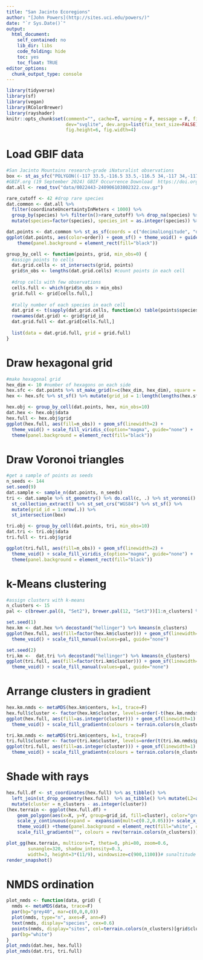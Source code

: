 ```yaml
---
title: "San Jacinto Ecoregions"
author: "[John Powers](http://sites.uci.edu/powers/)"
date: "`r Sys.Date()`"
output:
  html_document:
    self_contained: no
    lib_dir: libs
    code_folding: hide
    toc: yes
    toc_float: TRUE
editor_options: 
  chunk_output_type: console
---
```


```r
library(tidyverse)
library(sf)
library(vegan)
library(RColorBrewer)
library(rayshader)
knitr::opts_chunk$set(comment="", cache=T, warning = F, message = F, fig.path = "images/",
                      dev="svglite", dev.args=list(fix_text_size=FALSE),
                      fig.height=6, fig.width=4)
```

# Load GBIF data

```r
#San Jacinto Mountains research-grade iNaturalist observations
box <- st_as_sfc("POLYGON((-117 33.5,-116.5 33.5,-116.5 34,-117 34,-117 33.5))") %>% st_set_crs("WGS84")
#GBIF.org (19 September 2024) GBIF Occurrence Download  https://doi.org/10.15468/dl.25fxq8
dat.all <- read_tsv("data/0022443-240906103802322.csv.gz")

rare_cutoff <- 42 #drop rare species
dat.common <- dat.all %>% 
  filter(coordinateUncertaintyInMeters < 1000) %>% 
  group_by(species) %>% filter(n()>rare_cutoff) %>% drop_na(species) %>% 
  mutate(species=factor(species), species_int = as.integer(species)) %>% as.data.frame()

dat.points <- dat.common %>% st_as_sf(coords = c("decimalLongitude", "decimalLatitude"), crs = "WGS84")
ggplot(dat.points, aes(color=order)) + geom_sf() + theme_void() + guides(color="none") +
    theme(panel.background = element_rect(fill="black"))
```

```r
group_by_cell <- function(points, grid, min_obs=0) {
  #assign points to cells
  dat.grid.cells <- st_intersects(grid, points) 
  grid$n_obs <- lengths(dat.grid.cells) #count points in each cell
  
  #drop cells with few observations
  cells.full <- which(grid$n_obs > min_obs)
  grid.full <- grid[cells.full,]
  
  #tally number of each species in each cell
  dat.grid <- t(sapply(dat.grid.cells, function(x) table(points$species[x])))
  rownames(dat.grid) <- grid$grid_id
  dat.grid.full <- dat.grid[cells.full,]
  
  list(data = dat.grid.full, grid = grid.full)
}
```

# Draw hexagonal grid

```r
#make hexagonal grid
hex_dim <- 10 #number of hexagons on each side
hex.sfc <- dat.points %>% st_make_grid(n=c(hex_dim, hex_dim), square = F)
hex <- hex.sfc %>% st_sf() %>% mutate(grid_id = 1:length(lengths(hex.sfc)))

hex.obj <- group_by_cell(dat.points, hex, min_obs=10)
dat.hex <- hex.obj$data
hex.full <- hex.obj$grid
ggplot(hex.full, aes(fill=n_obs)) + geom_sf(linewidth=2) + 
  theme_void() + scale_fill_viridis_c(option="magma", guide="none") + 
  theme(panel.background = element_rect(fill="black"))
```

# Draw Voronoi triangles

```r
#get a sample of points as seeds
n_seeds <- 144
set.seed(9)
dat.sample <- sample_n(dat.points, n_seeds)
tri <- dat.sample %>% st_geometry() %>% do.call(c, .) %>% st_voronoi() %>% 
  st_collection_extract() %>% st_set_crs("WGS84") %>% st_sf() %>%
  mutate(grid_id = 1:nrow(.)) %>%
  st_intersection(box)

tri.obj <- group_by_cell(dat.points, tri, min_obs=10)
dat.tri <- tri.obj$data
tri.full <- tri.obj$grid

ggplot(tri.full, aes(fill=n_obs)) + geom_sf(linewidth=2) + 
  theme_void() + scale_fill_viridis_c(option="magma", guide="none") + 
  theme(panel.background = element_rect(fill="black"))
```

# k-Means clustering

```r
#assign clusters with k-means
n_clusters <- 15
pal <- c(brewer.pal(8, "Set2"), brewer.pal(12, "Set3"))[1:n_clusters] %>% set_names(1:n_clusters)

set.seed(1)
hex.km <- dat.hex %>% decostand("hellinger") %>% kmeans(n_clusters)
ggplot(hex.full, aes(fill=factor(hex.km$cluster))) + geom_sf(linewidth=1) + 
  theme_void() + scale_fill_manual(values=pal, guide="none")

set.seed(2)
tri.km <-  dat.tri %>% decostand("hellinger") %>% kmeans(n_clusters)
ggplot(tri.full, aes(fill=factor(tri.km$cluster))) + geom_sf(linewidth=1) + 
  theme_void() + scale_fill_manual(values=pal, guide="none")
```

# Arrange clusters in gradient

```r
hex.km.nmds <- metaMDS(hex.km$centers, k=1, trace=F)
hex.full$cluster <- factor(hex.km$cluster, levels=order(-t(hex.km.nmds$points)))
ggplot(hex.full, aes(fill=as.integer(cluster))) + geom_sf(linewidth=1) + 
  theme_void() + scale_fill_gradientn(colours = terrain.colors(n_clusters), guide = "none")

tri.km.nmds <- metaMDS(tri.km$centers, k=1, trace=F)
tri.full$cluster <- factor(tri.km$cluster, levels=order(t(tri.km.nmds$points)))
ggplot(tri.full, aes(fill=as.integer(cluster))) + geom_sf(linewidth=1) + 
  theme_void() + scale_fill_gradientn(colours = terrain.colors(n_clusters), guide = "none")
```

# Shade with rays

```r
hex.full.df <- st_coordinates(hex.full) %>% as_tibble() %>%
  left_join(st_drop_geometry(hex.full)  %>% as_tibble() %>% mutate(L2=as.integer(as.factor(grid_id)))) %>% 
  mutate(cluster = n_clusters - as.integer(cluster)) 
(hex.terrain <- ggplot(hex.full.df) + 
    geom_polygon(aes(x=X, y=Y, group=grid_id, fill=cluster), color="grey40") + 
    scale_y_continuous(expand =  expansion(mult=c(0.2,0.05)))+ scale_x_continuous(expand =  expansion(mult=c(0.05,0.2)))+
    theme_void() +theme(panel.background = element_rect(fill="white", color="white")) + 
    scale_fill_gradientn("", colours = rev(terrain.colors(n_clusters))))

plot_gg(hex.terrain, multicore=T, theta=0, phi=80, zoom=0.6,
        sunangle=320, shadow_intensity=0.3, 
        width=3, height=3*(11/9), windowsize=c(900,1100))# sunaltitude = 70,
render_snapshot()
```


# NMDS ordination

```r
plot_nmds <- function(data, grid) {
  nmds <- metaMDS(data, trace=F)
  par(bg="grey40", mar=c(0,0,0,0))
  plot(nmds, type="n", axes=F, ann=F)
  text(nmds, display="species", cex=0.6)
  points(nmds, display="sites", col=terrain.colors(n_clusters)[grid$cluster], pch=19)
  par(bg="white")
}
plot_nmds(dat.hex, hex.full)
plot_nmds(dat.tri, tri.full)
```

